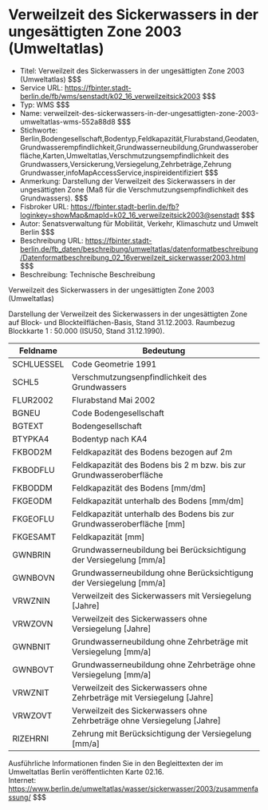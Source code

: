 # Verweilzeit des Sickerwassers in der ungesättigten Zone 2003 (Umweltatlas)
- Titel: Verweilzeit des Sickerwassers in der ungesättigten Zone 2003 (Umweltatlas) $$$
- Service URL: https://fbinter.stadt-berlin.de/fb/wms/senstadt/k02_16_verweilzeitsick2003 $$$
- Typ: WMS $$$
- Name: verweilzeit-des-sickerwassers-in-der-ungesattigten-zone-2003-umweltatlas-wms-552a88d8 $$$
- Stichworte: Berlin,Bodengesellschaft,Bodentyp,Feldkapazität,Flurabstand,Geodaten,Grundwasserempfindlichkeit,Grundwasserneubildung,Grundwasseroberfläche,Karten,Umweltatlas,Verschmutzungsempfindlichkeit des Grundwassers,Versickerung,Versiegelung,Zehrbeträge,Zehrung Grundwasser,infoMapAccessService,inspireidentifiziert $$$
- Anmerkung: Darstellung der Verweilzeit des Sickerwassers in der ungesättigten Zone (Maß für die Verschmutzungsempfindlichkeit des Grundwassers). $$$
- Fisbroker URL: https://fbinter.stadt-berlin.de/fb?loginkey=showMap&mapId=k02_16_verweilzeitsick2003@senstadt $$$
- Autor: Senatsverwaltung für Mobilität, Verkehr, Klimaschutz und Umwelt Berlin $$$
- Beschreibung URL: https://fbinter.stadt-berlin.de/fb_daten/beschreibung/umweltatlas/datenformatbeschreibung/Datenformatbeschreibung_02_16verweilzeit_sickerwasser2003.html $$$
- Beschreibung: Technische Beschreibung 

Verweilzeit des Sickerwassers in der ungesättigten Zone 2003 (Umweltatlas)

Darstellung der Verweilzeit des Sickerwassers in der ungesättigten Zone auf Block- und Blockteilflächen-Basis, Stand 31.12.2003\. Raumbezug Blockkarte 1 : 50.000 (ISU50, Stand 31.12.1990). 

| **Feldname** | **Bedeutung**                                                              |
| ------------ | -------------------------------------------------------------------------- |
| SCHLUESSEL   | Code Geometrie 1991                                                        |
| SCHL5        | Verschmutzungsenpfindlichkeit des Grundwassers                             |
| FLUR2002     | Flurabstand Mai 2002                                                       |
| BGNEU        | Code Bodengesellschaft                                                     |
| BGTEXT       | Bodengesellschaft                                                          |
| BTYPKA4      | Bodentyp nach KA4                                                          |
| FKBOD2M      | Feldkapazität des Bodens bezogen auf 2m                                    |
| FKBODFLU     | Feldkapazität des Bodens bis 2 m bzw. bis zur Grundwasseroberfläche        |
| FKBODDM      | Feldkapazität des Bodens \[mm/dm\]                                         |
| FKGEODM      | Feldkapazität unterhalb des Bodens \[mm/dm\]                               |
| FKGEOFLU     | Feldkapazität unterhalb des Bodens bis zur Grundwasseroberfläche \[mm\]    |
| FKGESAMT     | Feldkapazität \[mm\]                                                       |
| GWNBRIN      | Grundwasserneubildung bei Berücksichtigung der Versiegelung \[mm/a\]       |
| GWNBOVN      | Grundwasserneubildung ohne Berücksichtigung der Versiegelung \[mm/a\]      |
| VRWZNIN      | Verweilzeit des Sickerwassers mit Versiegelung \[Jahre\]                   |
| VRWZOVN      | Verweilzeit des Sickerwassers ohne Versiegelung \[Jahre\]                  |
| GWNBNIT      | Grundwasserneubildung ohne Zehrbeträge mit Versiegelung \[mm/a\]           |
| GWNBOVT      | Grundwasserneubildung ohne Zehrbeträge ohne Versiegelung \[mm/a\]          |
| VRWZNIT      | Verweilzeit des Sickerwassers ohne Zehrbeträge mit Versiegelung \[Jahre\]  |
| VRWZOVT      | Verweilzeit des Sickerwassers ohne Zehrbeträge ohne Versiegelung \[Jahre\] |
| RIZEHRNI     | Zehrung mit Berücksichtigung der Versiegelung \[mm/a\]                     |

Ausführliche Informationen finden Sie in den Begleittexten der im Umweltatlas Berlin veröffentlichten Karte 02.16.  
Internet: https://www.berlin.de/umweltatlas/wasser/sickerwasser/2003/zusammenfassung/ $$$

